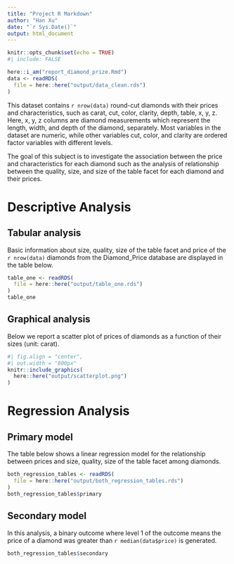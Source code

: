 ```yaml
---
title: "Project R Markdown"
author: "Han Xu"
date: "`r Sys.Date()`"
output: html_document
---
```


```r
knitr::opts_chunk$set(echo = TRUE)
#| include: FALSE
```


```r
here::i_am("report_diamond_prize.Rmd")
data <- readRDS(
  file = here::here("output/data_clean.rds")
)
```


This dataset contains `r nrow(data)` round-cut diamonds with their prices and characteristics, such as carat, cut, color, clarity, depth, table, x, y, z. Here, x, y, z columns are diamond measurements which represent the length, width, and depth of the diamond, separately. Most variables in the dataset are numeric, while other variables cut, color, and clarity are ordered factor variables with different levels.

The goal of this subject is to investigate the association between the price and characteristics for each diamond such as the analysis of relationship between the quality, size, and size of the table facet for each diamond and their prices.


# Descriptive Analysis

## Tabular analysis

Basic information about size, quality, size of the table facet and price of the `r nrow(data)` diamonds from the Diamond_Price database are displayed in the table below.

```r
table_one <- readRDS(
  file = here::here("output/table_one.rds")
)
table_one

```



## Graphical analysis


Below we report a scatter plot of prices of diamonds as a function of their sizes (unit: carat). 


```r
#| fig.align = "center",
#| out.width = "800px"
knitr::include_graphics(
  here::here("output/scatterplot.png")
)
```


# Regression Analysis

## Primary model

The table below shows a linear regression model for the relationship between prices and size, quality, size of the table facet among diamonds.

```r
both_regression_tables <- readRDS(
  file = here::here("output/both_regression_tables.rds")
)
both_regression_tables$primary
```

## Secondary model

In this analysis, a binary outcome where level 1 of the outcome
means the price of a diamond was greater than `r median(data$price)` is generated.

```r
both_regression_tables$secondary
```
